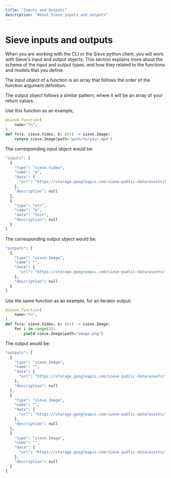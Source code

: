 ```yaml
---
title: "Inputs and Outputs"
description: "About Sieve inputs and outputs"
---
```


# Sieve inputs and outputs

When you are working with the CLI or the Sieve python client, you will work with Sieve's input and output objects. This section explains more about the schema of the input and output types, and how they related to the functions and models that you define. 

The input object of a function is an array that follows the order of the function argument definition. 

The output object follows a similar pattern, where it will be an array of your return values.

Use this function as an example, 

```python
@sieve.function(
    name="fn",
)
def fn(a: sieve.Video, b: str) -> sieve.Image:
    return sieve.Image(path='path/to/your.mp4') 
```


The corresponding input object would be: 

```bash
"inputs": [
  {
    "type": "sieve.Video",
    "name": "a",
    "data": {
      "url": "https://storage.googleapis.com/sieve-public-data/assets/nature.mp4"
    },
    "description": null
  },
  {
    "type": "str",
    "name": "b",
    "data": "test",
    "description": null
  }
]
```

The corresponding output object would be: 
```bash
"outputs": [
  {
    "type": "sieve.Image",
    "name": "",
    "data": {
      "url": "https://storage.googleapis.com/sieve-public-data/assets/frog.jpeg"
    },
    "description": null
  }
]
```


Use the same function as an example, for an iterator output:

```python
@sieve.function(
    name="fn",
)
def fn(a: sieve.Video, b: str) -> sieve.Image:
    for i in range(3): 
        yield sieve.Image(path="image.png")

```

The output would be: 
```bash
"outputs": [
  {
    "type": "sieve.Image",
    "name": "",
    "data": {
      "url": "https://storage.googleapis.com/sieve-public-data/assets/frog.jpeg"
    },
    "description": null
  },
  {
    "type": "sieve.Image",
    "name": "",
    "data": {
      "url": "https://storage.googleapis.com/sieve-public-data/assets/frog.jpeg"
    },
    "description": null
  },
  {
    "type": "sieve.Image",
    "name": "",
    "data": {
      "url": "https://storage.googleapis.com/sieve-public-data/assets/frog.jpeg"
    },
    "description": null
  }
]
```
